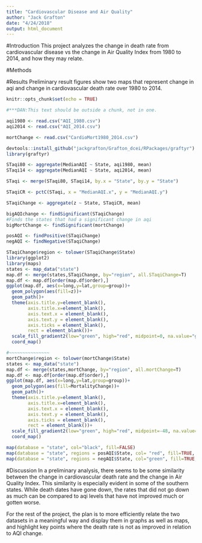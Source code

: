 ```yaml
---
title: "Cardiovascular Disease and Air Quality"
author: "Jack Grafton"
date: "4/24/2018"
output: html_document
---
```


#Introduction
This project analyzes the change in death rate from cardiovascular disease vs the change in Air Quality Index from 1980 to 2014, and how they may relate.

#Methods


#Results
Preliminary result figures show two maps that represent change in aqi and change in cardiovascular death rate over 1980 to 2014.

```r
knitr::opts_chunk$set(echo = TRUE)

#***DAN:This text should be outside a chunk, not in one.
```

<!--***DAN: need to cite where you got these data-->
```r
aqi1980 <- read.csv("AQI_1980.csv")
aqi2014 <- read.csv("AQI_2014.csv")

mortChange <- read.csv("CardioMort1980_2014.csv")

```

```r
devtools::install_github("jackgrafton/Grafton_dcei/RPackages/graftyr")
library(graftyr)
```

```r
STaqi80 <- aggregate(MedianAQI ~ State, aqi1980, mean)
STaqi14 <- aggregate(MedianAQI ~ State, aqi2014, mean)

STaqi <- merge(STaqi80, STaqi14, by.x = "State", by.y = "State")

STaqiCR <- pctC(STaqi, x = "MedianAQI.x", y = "MedianAQI.y")

STaqiChange <- aggregate(z ~ State, STaqiCR, mean)

```


```r
bigAQIchange <- findSignificant(STaqiChange)
#Finds the states that had a significant change in aqi
bigMortChange <- findSignificant(mortChange)

posAQI <- findPositive(STaqiChange)
negAQI <- findNegative(STaqiChange)
```


```r
STaqiChange$region <- tolower(STaqiChange$State)
library(ggplot2)
library(maps)
states <- map_data("state")
map.df <- merge(states,STaqiChange, by="region", all.STaqiChange=T)
map.df <- map.df[order(map.df$order),]
ggplot(map.df, aes(x=long,y=lat,group=group))+
  geom_polygon(aes(fill=z))+
  geom_path()+ 
  theme(axis.title.y=element_blank(),
        axis.title.x=element_blank(),
        axis.text.x = element_blank(),
        axis.text.y = element_blank(),
        axis.ticks = element_blank(),
        rect = element_blank())+
  scale_fill_gradient2(low="green", high="red", midpoint=0, na.value="grey10")
  coord_map()

#~~~~~~~~~~~~~~~
mortChange$region <- tolower(mortChange$State)
states <- map_data("state")
map.df <- merge(states,mortChange, by="region", all.mortChange=T)
map.df <- map.df[order(map.df$order),]
ggplot(map.df, aes(x=long,y=lat,group=group))+
  geom_polygon(aes(fill=MortalityChange))+
  geom_path()+ 
  theme(axis.title.y=element_blank(),
        axis.title.x=element_blank(),
        axis.text.x = element_blank(),
        axis.text.y = element_blank(),
        axis.ticks = element_blank(),
        rect = element_blank())+
  scale_fill_gradient2(low="green", high="red", midpoint=-48, na.value="grey10")
  coord_map()
```

```r

map(database = "state", col="black", fill=FALSE)
map(database = "state", regions = posAQI$State, col= "red", fill=TRUE, add=TRUE)
map(database = "state", regions = negAQI$State, col="green", fill=TRUE, add=TRUE)

```



#Discussion
In a preliminary analysis, there seems to be some similarity between the change in cardiovascular death rate and the change in Air Quality Index. This similarity is especially evident in some of the southern states. While death dates have gone down, the rates that did not go down as much can be compared to aqi levels that have not improved much or gotten worse.

For the rest of the project, the plan is to more efficiently relate the two datasets in a meaningful way and display them in graphs as well as maps, and highlight key points where the death rate is not as improved in relation to AQI change.